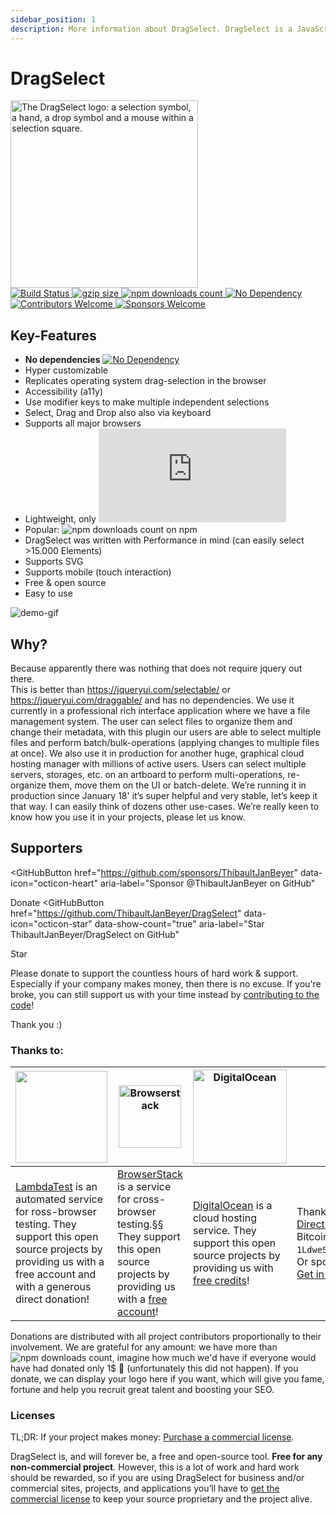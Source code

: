 ```yaml
---
sidebar_position: 1
description: More information about DragSelect. DragSelect is a JavaScript library that allows you to select elements by dragging a rectangle over them and allows you to drag the selected elements around. It is a lightweight alternative to jQuery UI's selectable and draggable widgets.
---
```



# DragSelect

<picture>
  <source
    media="(prefers-color-scheme: light)"
    srcset="https://dragselect.com/img/dragselect-logo.png"
  />
  <source
    media="(prefers-color-scheme: dark)"
    srcset="https://dragselect.com/img/dragselect-logo-alt.png"
  />
  <img
    alt="The DragSelect logo: a selection symbol, a hand, a drop symbol and a mouse within a selection square."
    width="300"
    src="https://dragselect.com/img/dragselect-logo.png"
  />
</picture>
<br />
<a href="https://github.com/ThibaultJanBeyer/DragSelect/actions">
  <img
    alt="Build Status"
    src="https://github.com/ThibaultJanBeyer/DragSelect/actions/workflows/github-actions-build.yml/badge.svg"
  />
</a> <a href="https://unpkg.com/dragselect@latest/dist/ds.min.js">
  <img
    alt="gzip size"
    src="https://img.badgesize.io/https://dragselect.com/ds.min.js?compression=gzip"
  />
</a> <a href="https://www.npmjs.com/package/dragselect">
  <img
    alt="npm downloads count"
    src="https://img.shields.io/npm/dt/dragselect.svg"
  />
</a> <a href="https://github.com/ThibaultJanBeyer/DragSelect/blob/master/DragSelect/package.json">
  <img
    alt="No Dependency"
    src="https://img.shields.io/badge/dependencies-none-informational"
  />
</a> <a href="https://github.com/ThibaultJanBeyer/DragSelect/blob/master/CONTRIBUTING.md">
  <img
    alt="Contributors Welcome"
    src="https://img.shields.io/badge/contributors-welcome-blueviolet"
  />
</a> <a href="https://github.com/sponsors/ThibaultJanBeyer">
  <img
    alt="Sponsors Welcome"
    src="https://img.shields.io/badge/sponsors-welcome-blueviolet"
  />
</a>

## Key-Features

- **No dependencies** [![No Dependency](https://img.shields.io/badge/dependencies-none-informational)](https://github.com/ThibaultJanBeyer/DragSelect/blob/master/package.json)
- Hyper customizable
- Replicates operating system drag-selection in the browser
- Accessibility (a11y)
- Use modifier keys to make multiple independent selections
- Select, Drag and Drop also also via keyboard
- Supports all major browsers
- Lightweight, only ![gzip size](https://img.badgesize.io/https://dragselect.com/ds.min.js?compression=gzip)
- Popular: ![npm downloads count](https://img.shields.io/npm/dt/dragselect.svg) on npm
- DragSelect was written with Performance in mind (can easily select >15.000 Elements)
- Supports SVG
- Supports mobile (touch interaction)
- Free & open source
- Easy to use

![demo-gif](/img/dragselect.gif)

## Why?

Because apparently there was nothing that does not require jquery out there.  
This is better than https://jqueryui.com/selectable/ or https://jqueryui.com/draggable/ and has no dependencies.
We use it currently in a professional rich interface application where we have a file management system. The user can select files to organize them and change their metadata, with this plugin our users are able to select multiple files and perform batch/bulk-operations (applying changes to multiple files at once). We also use it in production for another huge, graphical cloud hosting manager with millions of active users. Users can select multiple servers, storages, etc. on an artboard to perform multi-operations, re-organize them, move them on the UI or batch-delete. We’re running it in production since January 18' it’s super helpful and very stable, let’s keep it that way. I can easily think of dozens other use-cases. We’re really keen to know how you use it in your projects, please let us know.

## Supporters

<GitHubButton
  href="https://github.com/sponsors/ThibaultJanBeyer"
  data-icon="octicon-heart"
  aria-label="Sponsor @ThibaultJanBeyer on GitHub"
>
  Donate
</GitHubButton> <GitHubButton
  href="https://github.com/ThibaultJanBeyer/DragSelect"
  data-icon="octicon-star"
  data-show-count="true"
  aria-label="Star ThibaultJanBeyer/DragSelect on GitHub"
>
  Star
</GitHubButton>

Please donate to support the countless hours of hard work & support. Especially if your company makes money, then there is no excuse.
If you're broke, you can still support us with your time instead by [contributing to the code](https://github.com/ThibaultJanBeyer/DragSelect/blob/master/CONTRIBUTING.md)!

Thank you :)

### Thanks to:

| <a href="https://www.lambdatest.com/" target="_blank"><img src="https://www.lambdatest.com/support/img/logo.svg" width="147px" /></a>                                                                       | <a href="https://www.browserstack.com/"><img src="https://cdn.worldvectorlogo.com/logos/browserstack.svg" alt="Browserstack" width="100px" /></a>                                                               | <a href="https://www.digitalocean.com/"><img src="https://opensource.nyc3.cdn.digitaloceanspaces.com/attribution/assets/SVG/DO_Logo_vertical_blue.svg" alt="DigitalOcean" width="150px" /></a>                       | [You?](https://github.com/sponsors/ThibaultJanBeyer)                                                                                                                                                                                                                                                                                |
| ----------------------------------------------------------------------------------------------------------------------------------------------------------------------------------------------------------- | --------------------------------------------------------------------------------------------------------------------------------------------------------------------------------------------------------------- | -------------------------------------------------------------------------------------------------------------------------------------------------------------------------------------------------------------------- | ----------------------------------------------------------------------------------------------------------------------------------------------------------------------------------------------------------------------------------------------------------------------------------------------------------------------------------- |
| [LambdaTest](https://www.lambdatest.com/) is an automated service for ross-browser testing. They support this open source projects by providing us with a free account and with a generous direct donation! | [BrowserStack](https://www.browserstack.com/) is a service for cross-browser testing.§§ They support this open source projects by providing us with a [free account](https://www.browserstack.com/open-source)! | [DigitalOcean](https://www.digitalocean.com/) is a cloud hosting service. They support this open source projects by providing us with [free credits](https://www.digitalocean.com/open-source/credits-for-projects)! | Thank and support us by making a [Direct Donation to DragSelect](https://www.blockchain.com/btc/address/1LdweSpjgSeJC8XxX3swrohBMBLUzg6cmC) (via Bitcoin: `1LdweSpjgSeJC8XxX3swrohBMBLUzg6cmC`). Or sponsor via [GitHub Sponsors](https://github.com/sponsors/ThibaultJanBeyer) or [Get in touch](mailto:thibault.beyer@gmail.com). |

Donations are distributed with all project contributors proportionally to their involvement. We are grateful for any amount: we have more than ![npm downloads count](https://img.shields.io/npm/dt/dragselect.svg), imagine how much we'd have if everyone would have had donated only 1$ 🤩 (unfortunately this did not happen). If you donate, we can display your logo here if you want, which will give you fame, fortune and help you recruit great talent and boosting your SEO.

### Licenses

TL;DR: If your project makes money: <a href="/licenses">Purchase a commercial license</a>.

DragSelect is, and will forever be, a free and open-source tool. <strong>Free for any non-commercial project</strong>. However, this is a lot of work and hard work should be rewarded, so if you are using DragSelect for business and/or commercial sites, projects, and applications you’ll have to <a href="/licenses">get the commercial license</a> to keep your source proprietary and the project alive.
